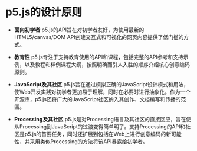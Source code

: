 # p5.js的设计原则

* **面向初学者** p5.js的API旨在对初学者友好，为使用最新的HTML5/canvas/DOM API创建交互式和可视化的网页内容提供了低门槛的方式。

* **教育性** p5.js专注于支持教育使用的API和课程，包括完整的API参考和支持示例，以及教程和样例课程大纲，按照明确而引人入胜的顺序介绍核心创意编码原则。

* **JavaScript及其社区** p5.js旨在通过模拟正确的JavaScript设计模式和用法，使Web开发实践对初学者更加易于理解，同时在必要时进行抽象化。作为一个开源库，p5.js还将广大的JavaScript社区纳入其创作、文档编写和传播的范围。

* **Processing及其社区** p5.js是对Processing语言及其社区的直接回应，旨在使从Processing到JavaScript的过渡变得简单明了。支持Processing的API和社区是p5.js的首要任务，同时还扩展到包括在Web上进行创意编码的新可能性，并采用类似Processing的方法将该API暴露给初学者。
